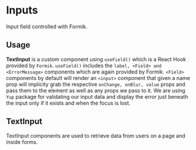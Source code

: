 
<Meta title="TextInput" component={TextInput} />

# Inputs

Input field controlled with Formik.

## Usage

<b>TextInput</b> is a custom component using `useField()` which is a React Hook provided by `Formik`.
`useField()` includes the `label, <Field> and <ErrorMessage>` components which are again provided by Formik. `<Field>` components by default will render an `<input>` component that given a name prop will implicity grab the respective `onChange, onBlur, value` props and pass them to the element as well as any props we pass to it. We are using `Yup` package for validating our input data and display the error just beneath the input only if it exists and when the focus is lost.

## TextInput

TextInput components are used to retrieve data from users on a page and inside forms.

<Preview withToolbar>
  <Story name="TextInput">
    <Formik
      initialValues={{ firstName: "" }}
      validationSchema={Yup.object({
        firstName: Yup.string()
          .max(15, "Must be 15 characters or less")
          .required("This field is mandatory"),
      })}
    >
      <TextInput
        id="firstName"
        name="firstName"
        type="text"
        label="First Name"
      />
    </Formik>
  </Story>
</Preview>
